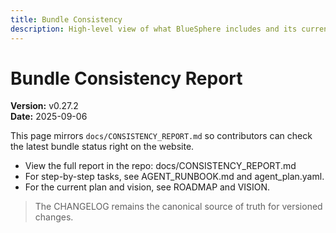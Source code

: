 ```yaml
---
title: Bundle Consistency
description: High-level view of what BlueSphere includes and its current sync status
---
```



# Bundle Consistency Report

**Version:** v0.27.2  
**Date:** 2025-09-06

This page mirrors `docs/CONSISTENCY_REPORT.md` so contributors can check the latest bundle status right on the website.

- View the full report in the repo: <Link href="/docs/CONSISTENCY_REPORT">docs/CONSISTENCY_REPORT.md</Link>
- For step-by-step tasks, see <Link href="/docs/AGENT_RUNBOOK">AGENT_RUNBOOK.md</Link> and <Link href="/tasks/agent_plan.yaml">agent_plan.yaml</Link>.
- For the current plan and vision, see <Link href="/docs/ROADMAP">ROADMAP</Link> and <Link href="/docs/VISION">VISION</Link>.

> The CHANGELOG remains the canonical source of truth for versioned changes.

